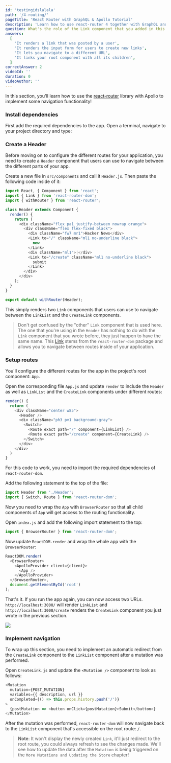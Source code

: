```yaml
---
id: 'testingidslalala'
path: '/4-routing/'
pageTitle: 'React Router with GraphQL & Apollo Tutorial'
description: 'Learn how to use react-router 4 together with GraphQL and Apollo Client to implement navigation in a React app. Each route will be represented as a `Link`.'
question: What's the role of the Link component that you added in this chapter?
answers:
  [
    'It renders a link that was posted by a user',
    'It renders the input form for users to create new links',
    'It lets you navigate to a different URL',
    'It links your root component with all its children',
  ]
correctAnswer: 2
videoId: ''
duration: 0
videoAuthor: ''
---
```


In this section, you'll learn how to use the [react-router](https://github.com/ReactTraining/react-router) library with Apollo to implement some navigation functionality!

### Install dependencies

First add the required dependencies to the app. Open a terminal, navigate to
your project directory and type:

### Create a Header

Before moving on to configure the different routes for your application,
you need to create a `Header` component that users can use to navigate between
the different parts of your app.

Create a new file in `src/components` and call it `Header.js`. Then paste the
following code inside of it:

```js
import React, { Component } from 'react';
import { Link } from 'react-router-dom';
import { withRouter } from 'react-router';

class Header extends Component {
  render() {
    return (
      <div className="flex pa1 justify-between nowrap orange">
        <div className="flex flex-fixed black">
          <div className="fw7 mr1">Hacker News</div>
          <Link to="/" className="ml1 no-underline black">
            new
          </Link>
          <div className="ml1">|</div>
          <Link to="/create" className="ml1 no-underline black">
            submit
          </Link>
        </div>
      </div>
    );
  }
}

export default withRouter(Header);
```

This simply renders two `Link` components that users can use to navigate between
the `LinkList` and the `CreateLink` components.

> Don't get confused by the "other" `Link` component that is used here. The one
> that you're using in the `Header` has nothing to do with the `Link` component that
> you wrote before, they just happen to have the same name.
> This [Link](https://github.com/ReactTraining/react-router/blob/master/packages/react-router-dom/docs/api/Link.md)
> stems from the `react-router-dom` package and allows you to navigate between routes
> inside of your application.

### Setup routes

You'll configure the different routes for the app in the project's root component: `App`.

Open the corresponding file `App.js` and update `render` to include the `Header`
as well as `LinkList` and the `CreateLink` components under different routes:

```js
render() {
  return (
    <div className="center w85">
      <Header />
      <div className="ph3 pv1 background-gray">
        <Switch>
          <Route exact path="/" component={LinkList} />
          <Route exact path="/create" component={CreateLink} />
        </Switch>
      </div>
    </div>
  )
}
```

For this code to work, you need to import the required dependencies of `react-router-dom`.

Add the following statement to the top of the file:

```js
import Header from './Header';
import { Switch, Route } from 'react-router-dom';
```

Now you need to wrap the `App` with `BrowserRouter` so that all child components
of `App` will get access to the routing functionality.

Open `index.js` and add the following import statement to the top:

```js
import { BrowserRouter } from 'react-router-dom';
```

Now update `ReactDOM.render` and wrap the whole app with the `BrowserRouter`:

```js
ReactDOM.render(
  <BrowserRouter>
    <ApolloProvider client={client}>
      <App />
    </ApolloProvider>
  </BrowserRouter>,
  document.getElementById('root')
);
```

That's it. If you run the app again, you can now access two URLs. `http://localhost:3000/`
will render `LinkList` and `http://localhost:3000/create` renders the `CreateLink` component
you just wrote in the previous section.

![](https://imgur.com/X9bmkQH.png)

### Implement navigation

To wrap up this section, you need to implement an automatic redirect from the `CreateLink`
component to the `LinkList` component after a mutation was performed.

Open `CreateLink.js` and update the `<Mutation />` component to look as follows:

```js
<Mutation
  mutation={POST_MUTATION}
  variables={{ description, url }}
  onCompleted={() => this.props.history.push('/')}
>
  {postMutation => <button onClick={postMutation}>Submit</button>}
</Mutation>
```

After the mutation was performed, `react-router-dom` will now navigate back to the `LinkList`
component that's accessible on the root route: `/`.

> **Note**: It won't display the newly created `Link`, it'll just redirect to the root route,
> you could always refresh to see the changes made. We'll see how to update the data after
> the `Mutation` is being triggered on the `More Mutations and Updating the Store` chapter!
